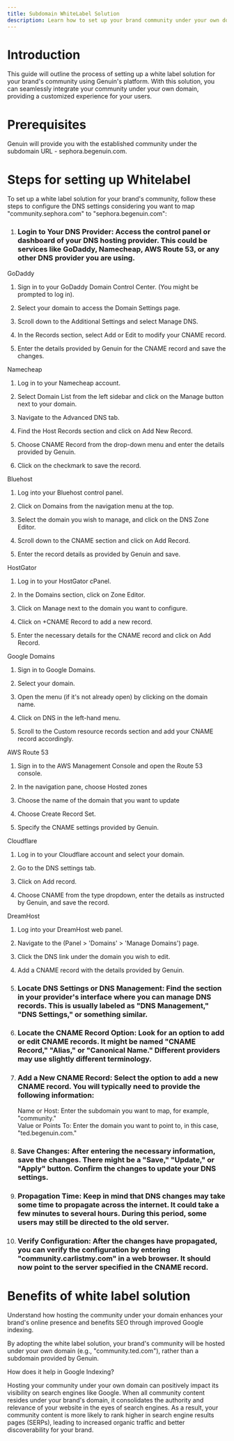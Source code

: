 ```yaml
---
title: Subdomain WhiteLabel Solution
description: Learn how to set up your brand community under your own domain with a white label solution, including DNS setup steps and SEO benefits.
---
```


# Introduction

This guide will outline the process of setting up a white label solution for your brand's community using Genuin's platform. With this solution, you can seamlessly integrate your community under your own domain, providing a customized experience for your users.


# Prerequisites

Genuin will provide you with the established community under the subdomain URL - sephora.begenuin.com.


# Steps for setting up Whitelabel

To set up a white label solution for your brand's community, follow these steps to configure the DNS settings considering you want to map "community.sephora.com" to "sephora.begenuin.com":

  

1.  ### Login to Your DNS Provider: Access the control panel or dashboard of your DNS hosting provider. This could be services like GoDaddy, Namecheap, AWS Route 53, or any other DNS provider you are using.
    


GoDaddy

1.  Sign in to your GoDaddy Domain Control Center. (You might be prompted to log in).
    
2.  Select your domain to access the Domain Settings page.
    
3.  Scroll down to the Additional Settings and select Manage DNS.
    
4.  In the Records section, select Add or Edit to modify your CNAME record.
    
5.  Enter the details provided by Genuin for the CNAME record and save the changes.
    

Namecheap

1.  Log in to your Namecheap account.
    
2.  Select Domain List from the left sidebar and click on the Manage button next to your domain.
    
3.  Navigate to the Advanced DNS tab.
    
4.  Find the Host Records section and click on Add New Record.
    
5.  Choose CNAME Record from the drop-down menu and enter the details provided by Genuin.
    
6.  Click on the checkmark to save the record.
    

Bluehost

1.  Log into your Bluehost control panel.
    
2.  Click on Domains from the navigation menu at the top.
    
3.  Select the domain you wish to manage, and click on the DNS Zone Editor.
    
4.  Scroll down to the CNAME section and click on Add Record.
    
5.  Enter the record details as provided by Genuin and save.
    

  

HostGator

1.  Log in to your HostGator cPanel.
    
2.  In the Domains section, click on Zone Editor.
    
3.  Click on Manage next to the domain you want to configure.
    
4.  Click on +CNAME Record to add a new record.
    
5.  Enter the necessary details for the CNAME record and click on Add Record.
    

Google Domains

1.  Sign in to Google Domains.
    
2.  Select your domain.
    
3.  Open the menu (if it's not already open) by clicking on the domain name.
    
4.  Click on DNS in the left-hand menu.
    
5.  Scroll to the Custom resource records section and add your CNAME record accordingly.
    

AWS Route 53

1.  Sign in to the AWS Management Console and open the Route 53 console.
    
2.  In the navigation pane, choose Hosted zones
    
3.  Choose the name of the domain that you want to update
    
4.  Choose Create Record Set.
    
5.  Specify the CNAME settings provided by Genuin.
    

Cloudflare

1.  Log in to your Cloudflare account and select your domain.
    
2.  Go to the DNS settings tab.
    
3.  Click on Add record.
    
4.  Choose CNAME from the type dropdown, enter the details as instructed by Genuin, and save the record.
    

DreamHost

1.  Log into your DreamHost web panel.
    
2.  Navigate to the (Panel > 'Domains' > 'Manage Domains') page.
    
3.  Click the DNS link under the domain you wish to edit.
    
4.  Add a CNAME record with the details provided by Genuin.
    

  

  

2.  ### Locate DNS Settings or DNS Management: Find the section in your provider's interface where you can manage DNS records. This is usually labeled as "DNS Management," "DNS Settings," or something similar.
    
3.  ### Locate the CNAME Record Option: Look for an option to add or edit CNAME records. It might be named "CNAME Record," "Alias," or "Canonical Name." Different providers may use slightly different terminology.
    

  

4.  ### Add a New CNAME Record: Select the option to add a new CNAME record. You will typically need to provide the following information:  
      
    Name or Host: Enter the subdomain you want to map, for example, "community."  
    Value or Points To: Enter the domain you want to point to, in this case, "ted.begenuin.com."
    

  

5.  ### Save Changes: After entering the necessary information, save the changes. There might be a "Save," "Update," or "Apply" button. Confirm the changes to update your DNS settings.
    

  

6.  ### Propagation Time: Keep in mind that DNS changes may take some time to propagate across the internet. It could take a few minutes to several hours. During this period, some users may still be directed to the old server.
    

  

7.  ### Verify Configuration: After the changes have propagated, you can verify the configuration by entering "community.carlistmy.com" in a web browser. It should now point to the server specified in the CNAME record.
    

  

# Benefits of white label solution

Understand how hosting the community under your domain enhances your brand's online presence and benefits SEO through improved Google indexing.

By adopting the white label solution, your brand's community will be hosted under your own domain (e.g., "community.ted.com"), rather than a subdomain provided by Genuin.

  

How does it help in Google Indexing?

Hosting your community under your own domain can positively impact its visibility on search engines like Google. When all community content resides under your brand's domain, it consolidates the authority and relevance of your website in the eyes of search engines. As a result, your community content is more likely to rank higher in search engine results pages (SERPs), leading to increased organic traffic and better discoverability for your brand.
